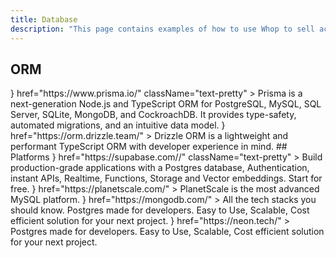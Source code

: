 ```yaml
---
title: Database
description: "This page contains examples of how to use Whop to sell access to your software."
---
```



## ORM

<CardGroup cols={2}>
   <Card
    title="Prisma"
    icon={<img src='/logo/prisma.svg' alt="prisma Logo" />}
    href="https://www.prisma.io/"
    className="text-pretty"
  >
  Prisma is a next-generation Node.js and TypeScript ORM for PostgreSQL, MySQL, SQL Server, SQLite, MongoDB, and CockroachDB. It provides type-safety, automated migrations, and an intuitive data model.
  </Card>
    <Card
    title="Drizzle"
    icon={<img src='/logo/drizzle.svg' alt="Drizzle Logo" />}
    href="https://orm.drizzle.team/"
  >
  Drizzle ORM is a lightweight and performant TypeScript ORM with developer experience in mind.
  </Card>

</CardGroup>
## Platforms
<CardGroup cols={2}>
   <Card
    title="Supabase"
    icon={<img src='/logo/supabase.svg' alt="Supabase Logo" />}
    href="https://supabase.com//"
    className="text-pretty"
  >
  Build production-grade applications with a Postgres database, Authentication, instant APIs, Realtime, Functions, Storage and Vector embeddings. Start for free.
  </Card>
    <Card
    title="PlanetScale"
    icon={<img src='/logo/planetscale.svg' alt="Planetscale Logo" />}
    href="https://planetscale.com/"
  >
  PlanetScale is the most advanced MySQL platform.
  </Card>
    <Card
    title="MongoDB"
    icon={<img src='/logo/mongodb.svg' alt="MongoDB Logo" />}
    href="https://mongodb.com/"
  >
  All the tech stacks you should know. Postgres made for developers. Easy to Use, Scalable, Cost efficient solution for your next project.
  </Card>
    <Card
    title="Neon"
    icon={<img src='/logo/neon.svg' alt="Neon Logo" />}
    href="https://neon.tech/"
  >
   Postgres made for developers. Easy to Use, Scalable, Cost efficient solution for your next project.
  </Card>

</CardGroup>